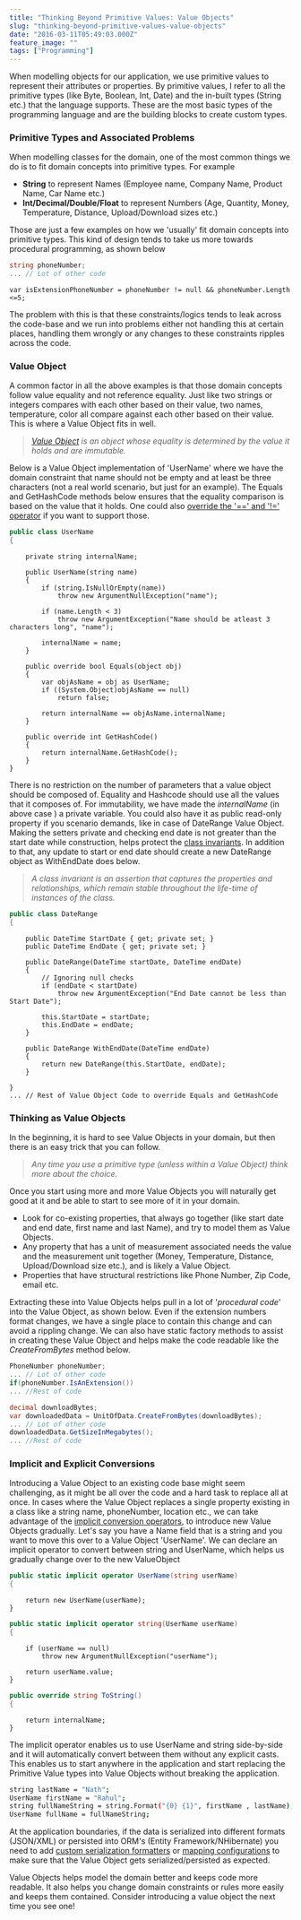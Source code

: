 ```yaml
---
title: "Thinking Beyond Primitive Values: Value Objects"
slug: "thinking-beyond-primitive-values-value-objects"
date: "2016-03-11T05:49:03.000Z"
feature_image: ""
tags: ["Programming"]
---
```


When modelling objects for our application, we use primitive values to represent their attributes or properties. By primitive values, I refer to all the primitive types (like Byte, Boolean, Int, Date) and the in-built types (String etc.) that the language supports. These are the most basic types of the programming language and are the building blocks to create custom types.

### Primitive Types and Associated Problems

When modelling classes for the domain, one of the most common things we do is to fit domain concepts into primitive types. For example

*   **String** to represent Names (Employee name, Company Name, Product Name, Car Name etc.)
*   **Int/Decimal/Double/Float** to represent Numbers (Age, Quantity, Money, Temperature, Distance, Upload/Download sizes etc.)

Those are just a few examples on how we 'usually' fit domain concepts into primitive types. This kind of design tends to take us more towards procedural programming, as shown below

```csharp
string phoneNumber;
... // Lot of other code
```
    
    var isExtensionPhoneNumber = phoneNumber != null && phoneNumber.Length <=5;
    

The problem with this is that these constraints/logics tends to leak across the code-base and we run into problems either not handling this at certain places, handling them wrongly or any changes to these constraints ripples across the code.

### Value Object

A common factor in all the above examples is that those domain concepts follow value equality and not reference equality. Just like two strings or integers compares with each other based on their value, two names, temperature, color all compare against each other based on their value. This is where a Value Object fits in well.

> _[Value Object](http://martinfowler.com/bliki/ValueObject.html) is an object whose equality is determined by the value it holds and are immutable._

Below is a Value Object implementation of 'UserName' where we have the domain constraint that name should not be empty and at least be three characters (not a real world scenario, but just for an example). The Equals and GetHashCode methods below ensures that the equality comparison is based on the value that it holds. One could also [override the '==' and '!=' operator](https://msdn.microsoft.com/en-au/library/ms173147\(v=vs.80\).aspx) if you want to support those.

```csharp
public class UserName
{
```
    	private string internalName;
    
    	public UserName(string name)
    	{
    		if (string.IsNullOrEmpty(name))
    			throw new ArgumentNullException("name");
    
    		if (name.Length < 3)
    			throw new ArgumentException("Name should be atleast 3 characters long", "name");
    
    		internalName = name;
    	}
    
    	public override bool Equals(object obj)
    	{
    		var objAsName = obj as UserName;
    		if ((System.Object)objAsName == null)
    			return false;
    
    		return internalName == objAsName.internalName;
    	}
    
    	public override int GetHashCode()
    	{
    		return internalName.GetHashCode();
    	}
    }
    

There is no restriction on the number of parameters that a value object should be composed of. Equality and Hashcode should use all the values that it composes of. For immutability, we have made the _internalName_ (in above case ) a private variable. You could also have it as public read-only property if you scenario demands, like in case of DateRange Value Object. Making the setters private and checking end date is not greater than the start date while construction, helps protect the [class invariants](http://people.cs.aau.dk/~normark/oop-csharp/html/notes/contracts_themes-class-inv-sect.html). In addition to that, any update to start or end date should create a new DateRange object as WithEndDate does below.

> _A class invariant is an assertion that captures the properties and relationships, which remain stable throughout the life-time of instances of the class._

```csharp
public class DateRange
{
```
        public DateTime StartDate { get; private set; }
        public DateTime EndDate { get; private set; }
    
        public DateRange(DateTime startDate, DateTime endDate)
        {
            // Ignoring null checks
            if (endDate < startDate)
                throw new ArgumentException("End Date cannot be less than Start Date");
    
            this.StartDate = startDate;
            this.EndDate = endDate;
        }
    
        public DateRange WithEndDate(DateTime endDate)
        {
            return new DateRange(this.StartDate, endDate);
        }
```text
}
... // Rest of Value Object Code to override Equals and GetHashCode
```
    

### Thinking as Value Objects

In the beginning, it is hard to see Value Objects in your domain, but then there is an easy trick that you can follow.

> _Any time you use a primitive type (unless within a Value Object) think more about the choice._

Once you start using more and more Value Objects you will naturally get good at it and be able to start to see more of it in your domain.

*   Look for co-existing properties, that always go together (like start date and end date, first name and last Name), and try to model them as Value Objects.
*   Any property that has a unit of measurement associated needs the value and the measurement unit together (Money, Temperature, Distance, Upload/Download size etc.), and is likely a Value Object.
*   Properties that have structural restrictions like Phone Number, Zip Code, email etc.

Extracting these into Value Objects helps pull in a lot of '_procedural code_' into the Value Object, as shown below. Even if the extension numbers format changes, we have a single place to contain this change and can avoid a rippling change. We can also have static factory methods to assist in creating these Value Object and helps make the code readable like the _CreateFromBytes_ method below.

```csharp
PhoneNumber phoneNumber;
... // Lot of other code
if(phoneNumber.IsAnExtension())
... //Rest of code
```
    
```csharp
decimal downloadBytes;
var downloadedData = UnitOfData.CreateFromBytes(downloadBytes);
... // Lot of other code
downloadedData.GetSizeInMegabytes();
... //Rest of code
```
    

### Implicit and Explicit Conversions

Introducing a Value Object to an existing code base might seem challenging, as it might be all over the code and a hard task to replace all at once. In cases where the Value Object replaces a single property existing in a class like a string name, phoneNumber, location etc., we can take advantage of the [implicit conversion operators](https://msdn.microsoft.com/en-us/library/z5z9kes2.aspx), to introduce new Value Objects gradually. Let's say you have a Name field that is a string and you want to move this over to a Value Object 'UserName'. We can declare an implicit operator to convert between string and UserName, which helps us gradually change over to the new ValueObject

```csharp
public static implicit operator UserName(string userName)
{
```
        return new UserName(userName);
    }
    
```csharp
public static implicit operator string(UserName userName)
{
```
        if (userName == null)
            throw new ArgumentNullException("userName");
    
        return userName.value;
    }
    
```csharp
public override string ToString()
{
```
    	return internalName;
    }
    

The implicit operator enables us to use UserName and string side-by-side and it will automatically convert between them without any explicit casts. This enables us to start anywhere in the application and start replacing the Primitive Value types into Value Objects without breaking the application.

```bash
string lastName = "Nath";
UserName firstName = "Rahul";
string fullNameString = string.Format("{0} {1}", firstName , lastName);
UserName fullName = fullNameString;
```
    

At the application boundaries, if the data is serialized into different formats (JSON/XML) or persisted into ORM's (Entity Framework/NHibernate) you need to add [custom serialization formatters](http://www.newtonsoft.com/json/help/html/T_Newtonsoft_Json_JsonConverter.htm) or [mapping configurations](https://msdn.microsoft.com/en-au/data/jj591617.aspx) to make sure that the Value Object gets serialized/persisted as expected.

Value Objects helps model the domain better and keeps code more readable. It also helps you change domain constraints or rules more easily and keeps them contained. Consider introducing a value object the next time you see one!